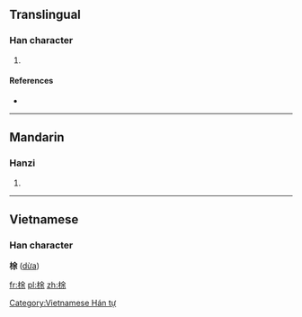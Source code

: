 ==Translingual==

===Han character===
{{Han char|rn=75|rad=木|as=07|sn=11|four=4899<sub>4</sub>|canj=木人一木 (DOMD)}}

# {{defn|Han|sort=木07}}

====References====
* {{Han ref|kx=0528.180|dkj=14838|dj=0917.060|hdz=21216.090|uh=688C|ud=26764|bh=D5D3|bd=54739}}

----

==Mandarin==

===Hanzi===
{{cmn-hanzi|pin=[[tú]] ([[tu2]])|wg=t'u<sup>2</sup>}}
#{{defn|lang=cmn|sort=木07}}

----

==Vietnamese==
===Han character===
'''梌''' ([[dừa]])

[[Category:Vietnamese Hán tự]]

[[fr:梌]]
[[pl:梌]]
[[zh:梌]]